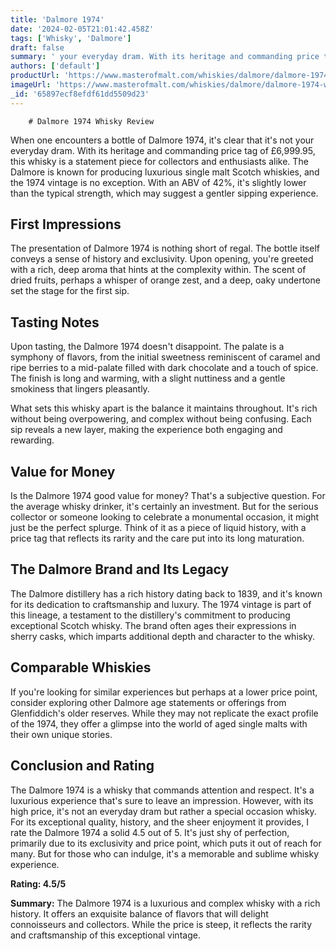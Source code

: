 ```yaml
---
title: 'Dalmore 1974'
date: '2024-02-05T21:01:42.458Z'
tags: ['Whisky', 'Dalmore']
draft: false
summary: ' your everyday dram. With its heritage and commanding price tag of £6,999.95, this whisky is a statement piece for collectors and ...'
authors: ['default']
productUrl: 'https://www.masterofmalt.com/whiskies/dalmore/dalmore-1974-whisky/'
imageUrl: 'https://www.masterofmalt.com/whiskies/dalmore/dalmore-1974-whisky.jpg'
_id: '65897ecf8efdf61dd5509d23'
---
```


        # Dalmore 1974 Whisky Review

When one encounters a bottle of Dalmore 1974, it's clear that it's not your everyday dram. With its heritage and commanding price tag of £6,999.95, this whisky is a statement piece for collectors and enthusiasts alike. The Dalmore is known for producing luxurious single malt Scotch whiskies, and the 1974 vintage is no exception. With an ABV of 42%, it's slightly lower than the typical strength, which may suggest a gentler sipping experience.

## First Impressions

The presentation of Dalmore 1974 is nothing short of regal. The bottle itself conveys a sense of history and exclusivity. Upon opening, you're greeted with a rich, deep aroma that hints at the complexity within. The scent of dried fruits, perhaps a whisper of orange zest, and a deep, oaky undertone set the stage for the first sip.

## Tasting Notes

Upon tasting, the Dalmore 1974 doesn't disappoint. The palate is a symphony of flavors, from the initial sweetness reminiscent of caramel and ripe berries to a mid-palate filled with dark chocolate and a touch of spice. The finish is long and warming, with a slight nuttiness and a gentle smokiness that lingers pleasantly.

What sets this whisky apart is the balance it maintains throughout. It's rich without being overpowering, and complex without being confusing. Each sip reveals a new layer, making the experience both engaging and rewarding.

## Value for Money

Is the Dalmore 1974 good value for money? That's a subjective question. For the average whisky drinker, it's certainly an investment. But for the serious collector or someone looking to celebrate a monumental occasion, it might just be the perfect splurge. Think of it as a piece of liquid history, with a price tag that reflects its rarity and the care put into its long maturation.

## The Dalmore Brand and Its Legacy

The Dalmore distillery has a rich history dating back to 1839, and it's known for its dedication to craftsmanship and luxury. The 1974 vintage is part of this lineage, a testament to the distillery's commitment to producing exceptional Scotch whisky. The brand often ages their expressions in sherry casks, which imparts additional depth and character to the whisky.

## Comparable Whiskies

If you're looking for similar experiences but perhaps at a lower price point, consider exploring other Dalmore age statements or offerings from Glenfiddich's older reserves. While they may not replicate the exact profile of the 1974, they offer a glimpse into the world of aged single malts with their own unique stories.

## Conclusion and Rating

The Dalmore 1974 is a whisky that commands attention and respect. It's a luxurious experience that's sure to leave an impression. However, with its high price, it's not an everyday dram but rather a special occasion whisky. For its exceptional quality, history, and the sheer enjoyment it provides, I rate the Dalmore 1974 a solid 4.5 out of 5. It's just shy of perfection, primarily due to its exclusivity and price point, which puts it out of reach for many. But for those who can indulge, it's a memorable and sublime whisky experience.

**Rating: 4.5/5**

**Summary:** The Dalmore 1974 is a luxurious and complex whisky with a rich history. It offers an exquisite balance of flavors that will delight connoisseurs and collectors. While the price is steep, it reflects the rarity and craftsmanship of this exceptional vintage.
